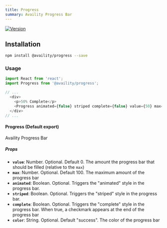 ```yaml
---
title: Progress
summary: Availity Progress Bar
---
```


[![Version](https://img.shields.io/npm/v/@availity/progress.svg?style=for-the-badge)](https://www.npmjs.com/package/@availity/progress)

## Installation

```bash
npm install @availity/progress --save
```

### Usage

```javascript
import React from 'react';
import Progress from '@availity/progress';

// ...
  <div>
    <p>50% Complete</p>
    <Progress animated={false} striped complete={false} value={50} max={100} />
  </div>
// ...
```

#### Progress (Default export)
Availity Progress Bar

##### Props
- **`value`**: Number. Optional. Default 0. The amount the progress bar that should be filled (relative to the `max`)
- **`max`**: Number. Optional. Default 100. The maximum amount of the progress bar
- **`animated`**: Boolean. Optional. Triggers the "animated" style in the progress bar.
- **`striped`**: Boolean. Optional. Triggers the "striped" style in the progress bar.
- **`complete`**: Boolean. Optional. Triggers the "complete" style in the progress bar. When true, a checkmark appears at the end of the progress bar
- **`color`**: String. Optional. Default "success". The color of the progress bar

